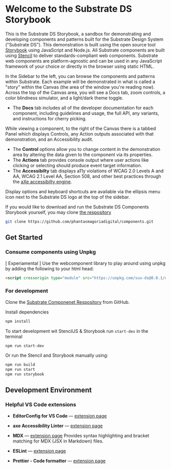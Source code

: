 
<Meta title="Substrate DS/Start Here" />

# Welcome to the Substrate DS Storybook

This is the Substrate DS Storybook, a sandbox for demonstrating and developing components and patterns built for
the Substrate Design System ("Substrate DS"). This demonstration is built using the open source tool
[Storybook](https://storybook.js.org/) using JavaScript and Node.js. All Substrate components are built
using <a href="https://stenciljs.com/docs/introduction" target="_blank">Stencil</a> to deliver standards-compliant web components.
Substrate web components are platform-agnostic and can be used in any JavaScript framework of your choice or directly in the browser
using static HTML.

In the Sidebar to the left, you can browse the components and patterns within Substrate. Each example will
be demonstrated in what is called a "story" within the Canvas (the area of the window you're
reading now). Across the top of the Canvas area, you will see a Docs tab, zoom controls, a color blindness
simulator, and a light/dark theme toggle.

- The **Docs** tab includes all of the developer documentation for each component, including guidelines and usage, the full API, any variants, and instructions for cherry picking.

While viewing a component, to the right of the Canvas there is a tabbed Panel which displays Controls,
any Action outputs associated with that demonstration, and an Accessibility audit.

- The **Control** options allow you to change content in the demonstration area by altering the data given to the component via its properties.
- The **Actions** tab provides console output where user actions like clicking or selecting should produce event target information.
- The **Accessibilty** tab displays a11y violations of WCAG 2.0 Levels A and AA, WCAG 2.1 Level AA, Section 508, and other best practices
  through the [aXe accessibilty engine](https://github.com/dequelabs/axe-core).

Display options and keyboard shortcuts are available via the ellipsis menu
icon next to the Substrate DS logo at the top of the sidebar.

If you would like to download and run the Substrate DS Components Storybook
yourself, you may clone [the respository]('https://github.com/phantasmagoriadigital/components')

```sh
git clone https://github.com/phantasmagoriadigital/components.git
```

## Get Started

### Consume components using Unpkg

[ Experiamental ] Use the webcomponent library to play around using unpkg by adding the following to your html head:

```html
<script crossorigin type="module" src="https://unpkg.com/sux-ds@0.0.1/dist/substrate-ds/substrate-ds.esm.js"></script>
```

### For development

Clone the [Substrate Componenet Respository]('https://github.com/phantasmagoriadigital/components') from GitHub.

Install dependencies

```bash
npm install
```

To start development wit StencilJS & Storybook run `start-dev` in the terminal

```bash
npm run start-dev
```

Or run the Stencil and Storybook manually using:

```bash
npm run build
npm run start
npm run storybook
```

## Development Environment

### Helpful VS Code extensions

- **EditorConfig for VS Code** — [extension page](https://marketplace.visualstudio.com/items?itemName=EditorConfig.EditorConfig)

- **axe Accessibility Linter** — [extension page](https://marketplace.visualstudio.com/items?itemName=deque-systems.vscode-axe-linter)

- **MDX** — [extension page](https://marketplace.visualstudio.com/items?itemName=silvenon.mdx)
  Provides syntax highlighting and bracket matching for MDX (JSX in Markdown) files.

- **ESLint** — [extension page](https://marketplace.visualstudio.com/items?itemName=dbaeumer.vscode-eslint)

- **Prettier - Code formatter** — [extension page](https://marketplace.visualstudio.com/items?itemName=esbenp.prettier-vscode)
